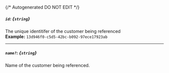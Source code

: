 {/* Autogenerated DO NOT EDIT  */}
##### `id`: *{`string`}*
The unique identitifer of the customer being referenced
<br/>
**Example:** `13d946f0-c5d5-42bc-b092-97ece17923ab`

---
##### `name?`: *{`string`}*
Name of the customer being referenced.


